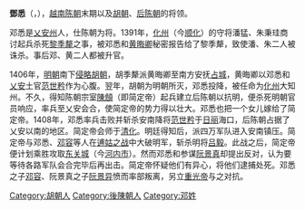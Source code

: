 {{unreferenced|time=2015-11-28T20:14:40+00:00}}
'''鄧悉'''（{{vie|v=Đặng Tất|hn=鄧悉}}，{{bd|1357年||1409年||}}），[[越南|越南]][[陈朝|陈朝]]末期以及[[胡朝|胡朝]]、[[后陈朝|后陈朝]]的将领。

邓悉是[[乂安|乂安州]]人，仕陈朝为将。1391年，[[化州|化州]]（今[[顺化|顺化]]）的守将潘猛、朱秉珪商讨起兵杀死[[黎季犛|黎季犛]]之事，被邓悉和[[黄晦卿|黄晦卿]]秘密报告给了黎季犛，致使潘、朱二人被诛杀。事后邓、黄二人都被升官。

1406年，[[明朝|明朝]]南下[[明入越|侵略胡朝]]，胡季犛派黄晦卿至南方安抚[[占城|占城]]，黄晦卿以邓悉和[[乂安|乂安]]土官[[范世矜|范世矜]]作为心腹。翌年，胡朝为明朝所灭，邓悉投降，被任命为[[化州|化州]]大知州。不久，得知陈朝宗室[[陳頠|陳頠]]（即简定帝）起兵建立后陈朝以抗明，便杀死明朝官员响应，率兵至乂安会合，使简定帝的势力得以壮大。邓悉也把一个女儿嫁给了简定帝。1408年，邓悉率兵击败并斩杀安南降将[[范世矜|范世矜]]于[[日丽|日丽]]海口，后陈朝占据了乂安以南的地区。简定帝会师于[[清化|清化]]。明廷得知后，派四万军队进入安南镇压。简定帝与邓悉、[[邓容|邓容]]等人在[[逋姑之战|逋姑之战]]中大破明军，斩杀明将[[吕毅|吕毅]]。此战之后，简定帝便计划乘胜攻取[[东关城|东关城]]（今[[河内市|河内市]]）。然而邓悉和参谋[[阮景真|阮景真]]却提出反对，认为要等待各路军队会合完毕后再出击。简定帝怀疑他们有异心，将他们逮捕处死。邓悉之子[[邓容|邓容]]、阮景真之子[[阮景异|阮景异]]愤而率部叛离，另立[[重光帝|重光帝]]与之对抗。

[[Category:胡朝人|Category:胡朝人]]
[[Category:後陳朝人|Category:後陳朝人]]
[[Category:邓姓|Category:邓姓]]